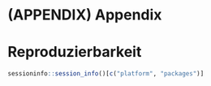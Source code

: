 # (APPENDIX) Appendix {-} 

# Reproduzierbarkeit

```r
sessioninfo::session_info()[c("platform", "packages")]
```

